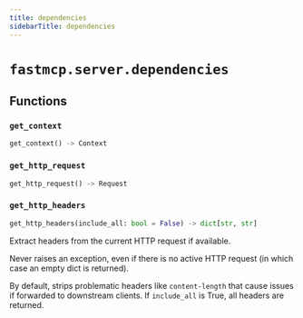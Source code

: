```yaml
---
title: dependencies
sidebarTitle: dependencies
---
```


# `fastmcp.server.dependencies`

## Functions

### `get_context` <sup><a href="https://github.com/jlowin/fastmcp/blob/main/src/fastmcp/server/dependencies.py#L27"><Icon icon="github" size="14" /></a></sup>

```python
get_context() -> Context
```

### `get_http_request` <sup><a href="https://github.com/jlowin/fastmcp/blob/main/src/fastmcp/server/dependencies.py#L39"><Icon icon="github" size="14" /></a></sup>

```python
get_http_request() -> Request
```

### `get_http_headers` <sup><a href="https://github.com/jlowin/fastmcp/blob/main/src/fastmcp/server/dependencies.py#L48"><Icon icon="github" size="14" /></a></sup>

```python
get_http_headers(include_all: bool = False) -> dict[str, str]
```


Extract headers from the current HTTP request if available.

Never raises an exception, even if there is no active HTTP request (in which case
an empty dict is returned).

By default, strips problematic headers like `content-length` that cause issues if forwarded to downstream clients.
If `include_all` is True, all headers are returned.

